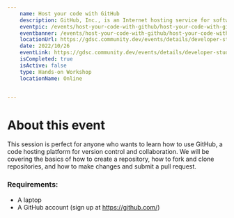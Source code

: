 ```yaml
---
    name: Host your code with GitHub
    description: GitHub, Inc., is an Internet hosting service for software development and version control using Git.
    eventpic: /events/host-your-code-with-github/host-your-code-with-github.png
    eventbanner: /events/host-your-code-with-github/host-your-code-with-github-banner.png
    locationUrl: https://gdsc.community.dev/events/details/developer-student-clubs-jis-university-kolkata-presents-host-your-code-with-github/
    date: 2022/10/26
    eventLink: https://gdsc.community.dev/events/details/developer-student-clubs-jis-university-kolkata-presents-host-your-code-with-github/
    isCompleted: true
    isActive: false
    type: Hands-on Workshop
    locationName: Online


---
```


# About this event

This session is perfect for anyone who wants to learn how to use GitHub, a code hosting platform for version control and collaboration. We will be covering the basics of how to create a repository, how to fork and clone repositories, and how to make changes and submit a pull request.

### Requirements:

- A laptop
- A GitHub account (sign up at https://github.com/)
